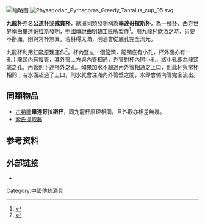 [[File:Ninedragoncup.png|缩略图]]
[[File:Physagorian_Pythagoras_Greedy_Tantalus_cup_05.svg|thumb]]

'''九龍杯'''亦名'''公道杯'''或'''戒貪杯'''，歐洲同類發明稱為'''畢達哥拉斯杯'''，為一種[[杯|杯]]，西方世界稱由[[畢達哥拉斯|畢達哥拉斯]]發明，[[中國|中國]]傳說由[[明朝|明朝]]工匠所製作<ref>{{Cite web |url=http://blog.xuite.net/web64360/mrs86617/194779560 |title=中國人的科學智慧：九龍公道杯 |accessdate=2016-06-29 |archive-date=2017-10-03 |archive-url=https://web.archive.org/web/20171003030352/http://blog.xuite.net/web64360/mrs86617/194779560 |dead-url=no }}</ref>。用九龍杯飲酒之時，只要不斟滿，則與常杯無異。若斟得太滿，則酒會從底孔完全流光。

九龍杯利用[[虹吸|虹吸原理]]運作<ref>{{Cite web |url=http://kingdarling.blogspot.tw/2013/01/blog-post_123.html |title=科學玩具－壓力－自製公道杯 |accessdate=2016-06-29 |archive-date=2017-10-03 |archive-url=https://web.archive.org/web/20171003025713/http://kingdarling.blogspot.tw/2013/01/blog-post_123.html |dead-url=no }}</ref>。杯內豎立一個[[龍|龍]]頭，龍頸底有小孔，杯外面亦有一孔；龍頸內有複管，其外管上方與內管相通，外管對杯內開小孔，該小孔即為龍頸底之孔，內管則下連杯外之孔。如果加水不超過內外管相通之上口，則此杯與常杯相同；若水面超過了上口，則水就會注滿內外管壁之間，水即會循內管完全流出。

==同類物品==
*[[古希腊|古希臘]]'''畢達哥拉斯杯'''，同九龍杯原理相同，且外觀亦相差無幾。
*[[索氏提取器|索氏提取器]]

==参考资料==
{{reflist}}

==外部链接==
* {{cite journal|author1=王昆|title=九龙杯谣言|journal=世界博览|date=2010|issue=2|pages=76-78|url=http://www.ixueshu.com/document/7a3e18ae7f845422318947a18e7f9386.html|accessdate=2017-12-01|archive-date=2017-12-01|archive-url=https://web.archive.org/web/20171201182607/http://www.ixueshu.com/document/7a3e18ae7f845422318947a18e7f9386.html|dead-url=no}}

[[Category:中國傳統酒具|Category:中國傳統酒具]]